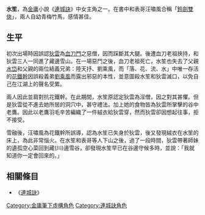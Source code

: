 '''水笙'''，為[[金庸|金庸]]小說《[[連城訣|連城訣]]》中女主角之一。在書中和表哥汪嘯風合稱「[[鈴劍雙俠|鈴劍雙俠]]」，兩人自幼青梅竹馬，感情甚佳。

== 生平 ==
初次出場時因誤認[[狄雲|狄雲]]為[[血刀門|血刀門]]之惡僧，因而踩斷其大腿。後遭血刀老祖挾持，和狄雲三人一同進了藏邊雪山。在一場惡鬥之後，血刀老祖死亡，水笙也失去了父親[[水岱|水岱]]和父親的兩位結義兄弟：陸天抒、劉乘風，而「落、花、流、水」中唯一存活的[[花鐵幹|花鐵幹]]因誤殺義弟[[劉乘風|劉乘風]]而露出邪惡的本性，並意圖殺水笙和狄雲滅口，以免自己在江湖上的聲名受累。

兩人因此並肩對抗花鐵幹。在此期間，水笙原認定狄雲為淫僧，因之對其甚懼。但是狄雲從不進去她所居的洞穴中，甚守禮法。加上她的食物皆為狄雲所掌擊的谷中老鷹。因此以老鷹羽毛辛苦編織了一件絨衣給狄雲穿，然而狄雲卻因想起往事，拒不接受。

雪融後，汪嘯風為花鐵幹所誤導，認為水笙已失身於狄雲，後又發現絨衣在水笙的床上，為此非常惱火。在水笙和表哥等人下山之後，過了一段時間，狄雲帶著師妹的遺孤空心菜回到藏(川)邊雪谷，卻發現水笙早已在谷邊守候多時，並說：「我就知道你一定會回來的。」

== 相關條目 ==
*《[[連城訣|連城訣]]》

[[Category:金庸筆下虛構角色|Category:金庸筆下虛構角色]]
[[Category:連城訣角色|Category:連城訣角色]]